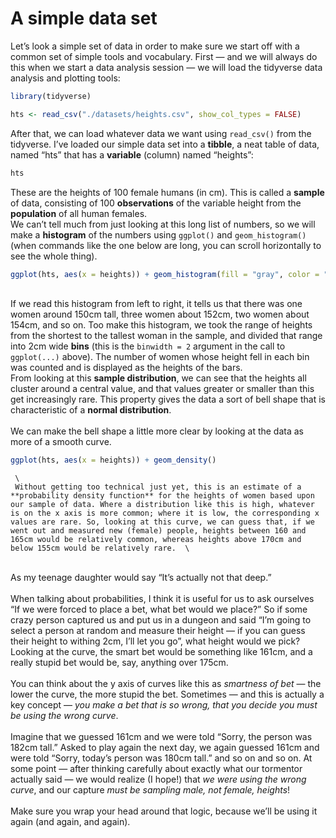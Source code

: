# A simple data set

Let's look a simple set of data in order to make sure we start off with a common set of simple tools and vocabulary. First --- and we will always do this when we start a data analysis session --- we will load the tidyverse data analysis and plotting tools:

```r
library(tidyverse)
```

```r
hts <- read_csv("./datasets/heights.csv", show_col_types = FALSE)
```

After that, we can load whatever data we want using `read_csv()` from the tidyverse. I've loaded our simple data set into a **tibble**, a neat table of data, named "hts" that has a **variable** (column) named "heights":
```r
hts
```
These are the heights of 100 female humans (in cm). This is called a **sample** of data, consisting of 100 **observations** of the variable height from the **population** of all human females.  
We can't tell much from just looking at this long list of numbers, so we will make a **histogram** of the numbers using `ggplot()` and `geom_histogram()` (when commands like the one below are long, you can scroll horizontally to see the whole thing).

```r
ggplot(hts, aes(x = heights)) + geom_histogram(fill = "gray", color = "black", binwidth = 2)
```
  \
  If we read this histogram from left to right, it tells us that there was one women around 150cm tall, three women about 152cm, two women about 154cm, and so on. Too make this histogram, we took the range of heights from the shortest to the tallest woman in the sample, and divided that range into 2cm wide **bins** (this is the `binwidth = 2` argument in the call to `ggplot(...)` above). The number of women whose height fell in each bin was counted and is displayed as the heights of the bars.  
  From looking at this **sample distribution**, we can see that the heights all cluster around a central value, and that values greater or smaller than this get increasingly rare. This property gives the data a sort of bell shape that is characteristic of a **normal distribution**.  
   \
   We can make the bell shape a little more clear by looking at the data as more of a smooth curve.
```r
ggplot(hts, aes(x = heights)) + geom_density()
```
     \
     Without getting too technical just yet, this is an estimate of a **probability density function** for the heights of women based upon our sample of data. Where a distribution like this is high, whatever is on the x axis is more common; where it is low, the corresponding x values are rare. So, looking at this curve, we can guess that, if we went out and measured new (female) people, heights between 160 and 165cm would be relatively common, whereas heights above 170cm and below 155cm would be relatively rare.  \
  \     
     As my teenage daughter would say "It's actually not that deep."  \
  \
     When talking about probabilities, I think it is useful for us to ask ourselves "If we were forced to place a bet, what bet would we place?" So if some crazy person captured us and put us in a dungeon and said "I'm going to select a person at random and measure their height --- if you can guess their height to withing 2cm, I'll let you go", what height would we pick? Looking at the curve, the smart bet would be something like 161cm, and a really stupid bet would be, say, anything over 175cm.  \
  \     
     You can think about the y axis of curves like this as *smartness of bet* --- the lower the curve, the more stupid the bet. Sometimes --- and this is actually a key concept --- *you make a bet that is so wrong, that you decide you must be using the wrong curve*.   \
   \    
     Imagine that we guessed 161cm and we were told "Sorry, the person was 182cm tall." Asked to play again the next day, we again guessed 161cm and were told "Sorry, today's person was 180cm tall." and so on and so on. At some point --- after thinking carefully about exactly what our tormentor actually said --- we would realize (I hope!) that *we were using the wrong curve*, and our capture *must be sampling male, not female, heights*!  \
  \
     Make sure you wrap your head around that logic, because we'll be using it again (and again, and again).  \
   